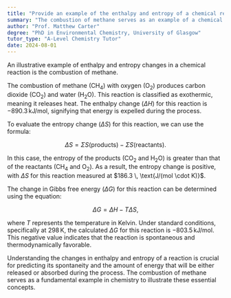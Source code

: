 ```yaml
---
title: "Provide an example of the enthalpy and entropy of a chemical reaction"
summary: "The combustion of methane serves as an example of a chemical reaction illustrating the concepts of enthalpy and entropy, showcasing energy changes and disorder during the reaction process."
author: "Prof. Matthew Carter"
degree: "PhD in Environmental Chemistry, University of Glasgow"
tutor_type: "A-Level Chemistry Tutor"
date: 2024-08-01
---
```


An illustrative example of enthalpy and entropy changes in a chemical reaction is the combustion of methane.

The combustion of methane ($\text{CH}_4$) with oxygen ($\text{O}_2$) produces carbon dioxide ($\text{CO}_2$) and water ($\text{H}_2\text{O}$). This reaction is classified as exothermic, meaning it releases heat. The enthalpy change ($\Delta H$) for this reaction is $-890.3 \, \text{kJ/mol}$, signifying that energy is expelled during the process.

To evaluate the entropy change ($\Delta S$) for this reaction, we can use the formula:

$$
\Delta S = \Sigma S(\text{products}) - \Sigma S(\text{reactants}).
$$

In this case, the entropy of the products ($\text{CO}_2$ and $\text{H}_2\text{O}$) is greater than that of the reactants ($\text{CH}_4$ and $\text{O}_2$). As a result, the entropy change is positive, with $\Delta S$ for this reaction measured at $186.3 \, \text{J/(mol \cdot K)}$.

The change in Gibbs free energy ($\Delta G$) for this reaction can be determined using the equation:

$$
\Delta G = \Delta H - T \Delta S,
$$

where $T$ represents the temperature in Kelvin. Under standard conditions, specifically at $298 \, \text{K}$, the calculated $\Delta G$ for this reaction is $-803.5 \, \text{kJ/mol}$. This negative value indicates that the reaction is spontaneous and thermodynamically favorable.

Understanding the changes in enthalpy and entropy of a reaction is crucial for predicting its spontaneity and the amount of energy that will be either released or absorbed during the process. The combustion of methane serves as a fundamental example in chemistry to illustrate these essential concepts.
    